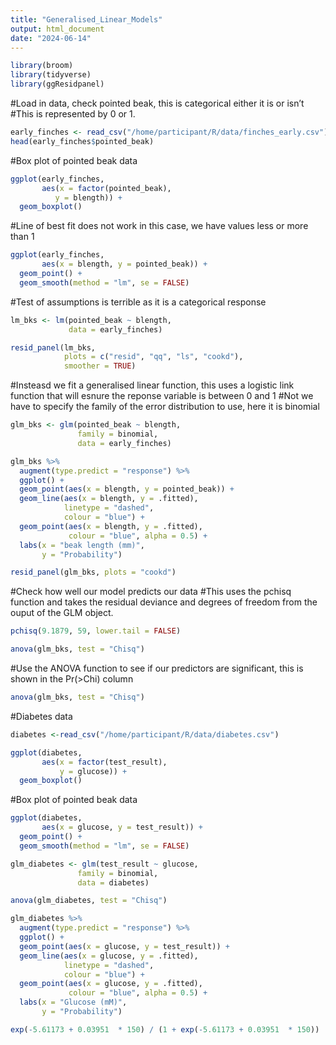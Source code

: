 ```yaml
---
title: "Generalised_Linear_Models"
output: html_document
date: "2024-06-14"
---
```


```r
library(broom)
library(tidyverse)
library(ggResidpanel)
```

#Load in data, check pointed beak, this is categorical either it is or isn't
#This is represented by 0 or 1.
```r
early_finches <- read_csv("/home/participant/R/data/finches_early.csv")
head(early_finches$pointed_beak)
```

#Box plot of pointed beak data
```r
ggplot(early_finches,
       aes(x = factor(pointed_beak),
          y = blength)) +
  geom_boxplot()
```


#Line of best fit does not work in this case, we have values less or more than 1
```r
ggplot(early_finches,
       aes(x = blength, y = pointed_beak)) +
  geom_point() +
  geom_smooth(method = "lm", se = FALSE)
```

#Test of assumptions is terrible as it is a categorical response
```r
lm_bks <- lm(pointed_beak ~ blength,
             data = early_finches)

resid_panel(lm_bks,
            plots = c("resid", "qq", "ls", "cookd"),
            smoother = TRUE)
```
#Insteasd we fit a generalised linear function, this uses a logistic link function that will esnure the reponse variable is between 0 and 1
#Not we have to specify the family of the error distribution to use, here it is binomial
```r
glm_bks <- glm(pointed_beak ~ blength,
               family = binomial,
               data = early_finches)
```

```r
glm_bks %>% 
  augment(type.predict = "response") %>% 
  ggplot() +
  geom_point(aes(x = blength, y = pointed_beak)) +
  geom_line(aes(x = blength, y = .fitted),
            linetype = "dashed",
            colour = "blue") +
  geom_point(aes(x = blength, y = .fitted),
             colour = "blue", alpha = 0.5) +
  labs(x = "beak length (mm)",
       y = "Probability")
```

```r
resid_panel(glm_bks, plots = "cookd")
```

#Check how well our model predicts our data
#This uses the pchisq function and takes the residual deviance and degrees of freedom from the ouput of the GLM object.
```r
pchisq(9.1879, 59, lower.tail = FALSE)
```

```r
anova(glm_bks, test = "Chisq")
```

#Use the ANOVA function to see if our predictors are significant, this is shown in the Pr(>Chi) column
```r
anova(glm_bks, test = "Chisq")
```

#Diabetes data
```r
diabetes <-read_csv("/home/participant/R/data/diabetes.csv")
```

```r
ggplot(diabetes,
       aes(x = factor(test_result),
           y = glucose)) +
  geom_boxplot()
```


#Box plot of pointed beak data
```r
ggplot(diabetes,
       aes(x = glucose, y = test_result)) +
  geom_point() +
  geom_smooth(method = "lm", se = FALSE)
```

```r
glm_diabetes <- glm(test_result ~ glucose,
               family = binomial,
               data = diabetes)
```

```r
anova(glm_diabetes, test = "Chisq")
```

```r
glm_diabetes %>% 
  augment(type.predict = "response") %>% 
  ggplot() +
  geom_point(aes(x = glucose, y = test_result)) +
  geom_line(aes(x = glucose, y = .fitted),
            linetype = "dashed",
            colour = "blue") +
  geom_point(aes(x = glucose, y = .fitted),
             colour = "blue", alpha = 0.5) +
  labs(x = "Glucose (mM)",
       y = "Probability")
```

```r
exp(-5.61173 + 0.03951  * 150) / (1 + exp(-5.61173 + 0.03951  * 150))
```

